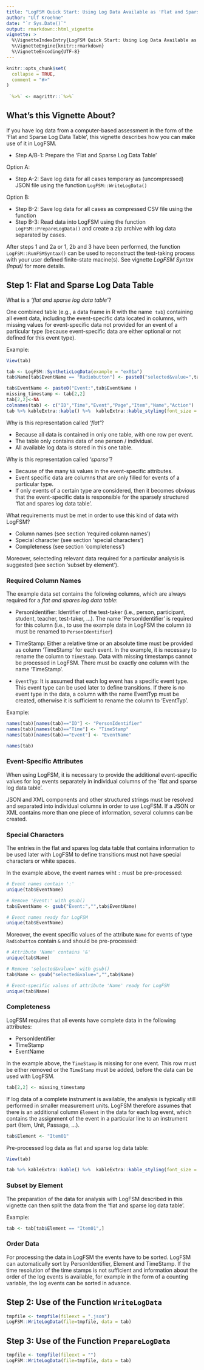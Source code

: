 ```yaml
---
title: "LogFSM Quick Start: Using Log Data Available as 'Flat and Sparse Log Data Table' (Under Development)"
author: "Ulf Kroehne"
date: "`r Sys.Date()`"
output: rmarkdown::html_vignette    
vignette: >
  %\VignetteIndexEntry{LogFSM Quick Start: Using Log Data Available as 'Flat and Sparse Log Data Table' (Under Development)}
  %\VignetteEngine{knitr::rmarkdown}
  %\VignetteEncoding{UTF-8}
---
```


```r
knitr::opts_chunk$set(
  collapse = TRUE,
  comment = "#>"
)
  
 `%>%` <- magrittr::`%>%`
```
  
## What's this Vignette About?

If you have log data from a computer-based assessment in the form of the 'Flat and Sparse Log Data Table', this vignette describes how you can make use of it in LogFSM. 

* Step A/B-1: Prepare the 'Flat and Sparse Log Data Table'

Option A:

* Step A-2: Save log data for all cases temporary as (uncompressed) JSON file using the function ```LogFSM::WriteLogData()```

Option B: 

* Step B-2: Save log data for all cases as compressed CSV file using the function ``` ```
* Step B-3: Read data into LogFSM using the function  ```LogFSM::PrepareLogData()``` and create a zip archive with log data separated by cases. 


After steps 1 and 2a or 1, 2b and 3 have been performed, the function ```LogFSM::RunFSMSyntax()``` can be used to reconstruct the test-taking process with your user defined finite-state macine(s). See vignette *LogFSM Syntax (Input)* for more details. 

## Step 1: Flat and Sparse Log Data Table

What is a	*'flat and sparse log data table'*?

One combined table (e.g., a data frame in R with the name $~$```tab```) containing all event data, including the event-specific data located in columns, with missing values for event-specific data not provided for an event of a particular type (because event-specific data are either optional or not defined for this event type).

Example:
```r
View(tab)
```

```r
tab <- LogFSM::SyntheticLogData(example = "ex01a")
tab$Name[tab$EventName == "Radiobutton"] <- paste0("selected&value=",tab$Name[tab$EventName == "Radiobutton"])

tab$EventName <- paste0("Event:",tab$EventName )
missing_timestamp <- tab[2,2]
tab[2,2]<-NA
colnames(tab) <- c("ID","Time","Event","Page","Item","Name","Action")
tab %>% kableExtra::kable() %>%  kableExtra::kable_styling(font_size = 12)
```

Why is this representation called *'flat'*? 

* Because all data is contained in only one table, with one row per event. 
* The table only contains data of one person / individual. 
* All available log data is stored in this one table.

Why is this representation called *'sparse'*? 

* Because of the many ```NA``` values in the event-specific attributes. 
* Event specific data are columns that are only filled for events of a particular type. 
* If only events of a certain type are considered, then it becomes obvious that the event-specific data is responsible for the sparsely structured 'flat and spares log data table'. 

What requirements must be met in order to use this kind of data  with LogFSM?

* Column names (see section 'required column names')
* Special character (see section 'special characters')
* Completeness (see section 'completeness')

Moreover, selecteding relevant data required for a particular analysis is suggested (see section 'subset by element').

### Required Column Names

The example data set contains the following columns, which are always required for a *flat and spares log data table*:

* PersonIdentifier: Identifier of the test-taker (i.e., person, participant, student, teacher, test-taker, ...). The name 'PersonIdentifier' is required for this column (i.e., to use the example data in LogFSM the column ```ID``` must be renamed to ```PersonIdentifier```) 

* TimeStamp: Either a relative time or an absolute time must be provided as column 'TimeStamp' for each event. In the example, it is necessary to rename the column to ```TimeStamp```. Data with missing timestamps cannot be processed in LogFSM. There must be exactly one column with the name 'TimeStamp'. 

* ```EventTyp```: It is assumed that each log event has a specific event type. This event type can be used later to define transitions. If there is no event type in the data, a column with the name EventTyp must be created, otherwise it is sufficient to rename the column to 'EventTyp'. 

Example: 

```r
names(tab)[names(tab)=="ID"] <- "PersonIdentifier"
names(tab)[names(tab)=="Time"] <- "TimeStamp"
names(tab)[names(tab)=="Event"] <- "EventName"

names(tab)
```

### Event-Specific Attributes

When using LogFSM, it is necessary to provide the additional event-specific values for log events separately in individual columns of the `flat and sparse log data table'. 

JSON and XML components and other structured strings must be resolved and separated into individual columns in order to use LogFSM.  If a JSON or XML contains more than one piece of information, several columns can be created. 

### Special Characters

The entries in the flat and spares log data table that contains information to be used later with LogFSM to define transitions must not have special characters or white spaces. 

In the example above, the event names wiht ```:``` must be pre-processed:


```r
# Event names contain ':'
unique(tab$EventName) 

# Remove 'Event:' with gsub()
tab$EventName <- gsub("Event:","",tab$EventName)

# Event names ready for LogFSM
unique(tab$EventName) 
```

Moreover, the event specific values of the attribute ```Name``` for events of type ```Radiobutton``` contain ```&``` and should be pre-processed:

```r
# Attribute 'Name' contains '&'
unique(tab$Name) 

# Remove 'selected&value=' with gsub()
tab$Name <- gsub("selected&value=","",tab$Name)

# Event-specific values of attribute 'Name' ready for LogFSM
unique(tab$Name) 
```

### Completeness 

LogFSM requires that all events have complete data in the following attributes:

* PersonIdentifier
* TimeStamp
* EventName

In the example above, the ```TimeStamp``` is missing for one event. This row must be either removed or the ```TimeStamp``` must be added, before the data can be used with LogFSM.

```r
tab[2,2] <- missing_timestamp
```
 
If log data of a complete instrument is available, the analysis is typically still performed in smaller measurement units. LogFSM therefore assumes that there is an additional column ```Element``` in the data for each log event, which contains the assignment of the event in a particular line to an instrument part (Item, Unit, Passage, ...). 

```r
tab$Element <- "Item01"
```
 
Pre-processed log data as flat and sparse log data table:
```r
View(tab)
```

```r
tab %>% kableExtra::kable() %>%  kableExtra::kable_styling(font_size = 12)
```

### Subset by Element 

The preparation of the data for analysis with LogFSM described in this vignette can then split the data from the 'flat and sparse log data table'.  

Example: 

```r
tab <- tab[tab$Element == "Item01",]
```

### Order Data 

For processing the data in LogFSM the events have to be sorted. LogFSM can automatically sort by PersonIdentifier, Element and TimeStamp. If the time resolution of the time stamps is not sufficient and information about the order of the log events is available, for example in the form of a counting variable, the log events can be sorted in advance.

## Step 2: Use of the Function ```WriteLogData```

```r
tmpfile <- tempfile(fileext = ".json")
LogFSM::WriteLogData(file=tmpfile, data = tab)
```


## Step 3: Use of the Function ```PrepareLogData```


```r
tmpfile <- tempfile(fileext = "")
LogFSM::WriteLogData(file=tmpfile, data = tab)
```


